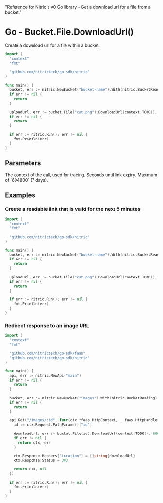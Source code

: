   "Reference for Nitric's v0 Go library - Get a download url for a file from a bucket."

# Go - Bucket.File.DownloadUrl()

Create a download url for a file within a bucket.

```go
import (
  "context"
  "fmt"

  "github.com/nitrictech/go-sdk/nitric"
)

func main() {
  bucket, err := nitric.NewBucket("bucket-name").With(nitric.BucketReading)
  if err != nil {
    return
  }

  uploadUrl, err := bucket.File("cat.png").DownloadUrl(context.TODO(), 3600)
  if err != nil {
    return
  }

  if err := nitric.Run(); err != nil {
    fmt.Println(err)
  }
}
```

## Parameters

<Properties>
  <Property name="ctx" required type="context">
    The context of the call, used for tracing.
  </Property>
  <Property name="expiry" required type="int">
    Seconds until link expiry. Maximum of `604800` (7 days).
  </Property>
</Properties>

## Examples

### Create a readable link that is valid for the next 5 minutes

```go
import (
  "context"
  "fmt"

  "github.com/nitrictech/go-sdk/nitric"
)

func main() {
  bucket, err := nitric.NewBucket("bucket-name").With(nitric.BucketReading)
  if err != nil {
    return
  }

  uploadUrl, err := bucket.File("cat.png").DownloadUrl(context.TODO(), 300)
  if err != nil {
    return
  }

  if err := nitric.Run(); err != nil {
    fmt.Println(err)
  }
}
```

### Redirect response to an image URL

```go
import (
  "context"
  "fmt"

  "github.com/nitrictech/go-sdk/faas"
  "github.com/nitrictech/go-sdk/nitric"
)

func main() {
  api, err := nitric.NewApi("main")
  if err != nil {
    return
  }

  bucket, err := nitric.NewBucket("images").With(nitric.BucketReading)
  if err != nil {
    return
  }

  api.Get("/images/:id", func(ctx *faas.HttpContext, _ faas.HttpHandler) (*faas.HttpContext, error) {
    id := ctx.Request.PathParams()["id"]

    downloadUrl, err := bucket.File(id).DownloadUrl(context.TODO(), 600)
    if err != nil {
      return ctx, err
    }

    ctx.Response.Headers["Location"] = []string{downloadUrl}
    ctx.Response.Status = 303

    return ctx, nil
  })

  if err := nitric.Run(); err != nil {
    fmt.Println(err)
  }
}
```
